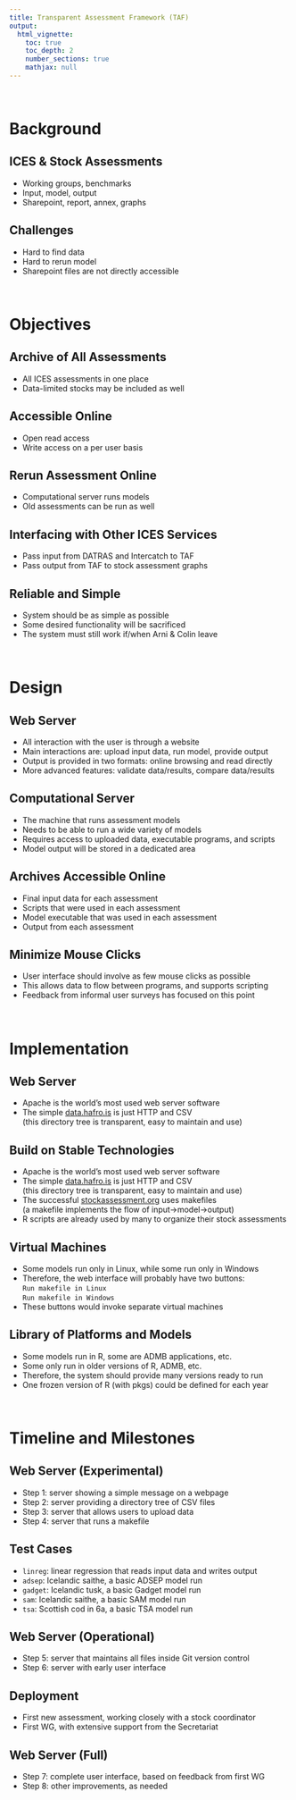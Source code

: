 ```yaml
---
title: Transparent Assessment Framework (TAF)
output:
  html_vignette:
    toc: true
    toc_depth: 2
    number_sections: true
    mathjax: null
---
```


<br>

# Background

## ICES & Stock Assessments

* Working groups, benchmarks
* Input, model, output
* Sharepoint, report, annex, graphs

## Challenges

* Hard to find data
* Hard to rerun model
* Sharepoint files are not directly accessible

<br>

# Objectives

## Archive of All Assessments

* All ICES assessments in one place
* Data-limited stocks may be included as well

## Accessible Online

* Open read access
* Write access on a per user basis

## Rerun Assessment Online

* Computational server runs models
* Old assessments can be run as well

## Interfacing with Other ICES Services

* Pass input from DATRAS and Intercatch to TAF
* Pass output from TAF to stock assessment graphs

## Reliable and Simple

* System should be as simple as possible
* Some desired functionality will be sacrificed
* The system must still work if/when Arni & Colin leave

<br>

# Design

## Web Server

* All interaction with the user is through a website
* Main interactions are: upload input data, run model, provide output
* Output is provided in two formats: online browsing and read directly
* More advanced features: validate data/results, compare data/results

## Computational Server

* The machine that runs assessment models
* Needs to be able to run a wide variety of models
* Requires access to uploaded data, executable programs, and scripts
* Model output will be stored in a dedicated area

## Archives Accessible Online

* Final input data for each assessment
* Scripts that were used in each assessment
* Model executable that was used in each assessment
* Output from each assessment

## Minimize Mouse Clicks

* User interface should involve as few mouse clicks as possible
* This allows data to flow between programs, and supports scripting
* Feedback from informal user surveys has focused on this point

<br>

# Implementation

## Web Server

* Apache is the world's most used web server software
* The simple [data.hafro.is](http://data.hafro.is) is just HTTP and CSV\
  (this directory tree is transparent, easy to maintain and use)


## Build on Stable Technologies

* Apache is the world's most used web server software
* The simple [data.hafro.is](http://data.hafro.is) is just HTTP and CSV\
  (this directory tree is transparent, easy to maintain and use)
* The successful [stockassessment.org](http://stockassessment.org) uses
  makefiles\
  (a makefile implements the flow of input->model->output)
* R scripts are already used by many to organize their stock assessments

## Virtual Machines

* Some models run only in Linux, while some run only in Windows
* Therefore, the web interface will probably have two buttons:\
  `Run makefile in Linux`\
  `Run makefile in Windows`
* These buttons would invoke separate virtual machines

## Library of Platforms and Models

* Some models run in R, some are ADMB applications, etc.
* Some only run in older versions of R, ADMB, etc.
* Therefore, the system should provide many versions ready to run
* One frozen version of R (with pkgs) could be defined for each year

<br>

# Timeline and Milestones

## Web Server (Experimental)

* Step 1: server showing a simple message on a webpage
* Step 2: server providing a directory tree of CSV files
* Step 3: server that allows users to upload data
* Step 4: server that runs a makefile

## Test Cases

* `linreg`: linear regression that reads input data and writes output
* `adsep`: Icelandic saithe, a basic ADSEP model run
* `gadget`: Icelandic tusk, a basic Gadget model run
* `sam`: Icelandic saithe, a basic SAM model run
* `tsa`: Scottish cod in 6a, a basic TSA model run

## Web Server (Operational)

* Step 5: server that maintains all files inside Git version control
* Step 6: server with early user interface

## Deployment

* First new assessment, working closely with a stock coordinator
* First WG, with extensive support from the Secretariat

## Web Server (Full)

* Step 7: complete user interface, based on feedback from first WG
* Step 8: other improvements, as needed
